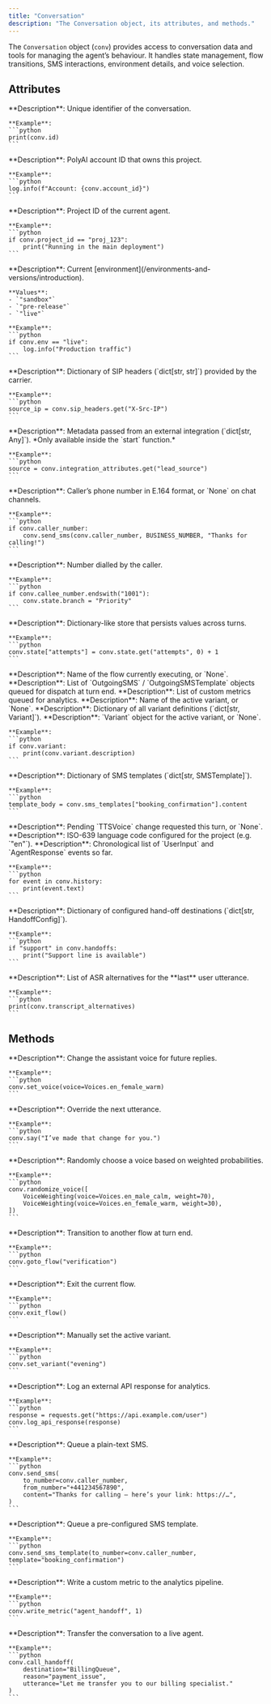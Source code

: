 ```yaml
---
title: "Conversation"
description: "The Conversation object, its attributes, and methods."
---
```


The `Conversation` object (`conv`) provides access to conversation data and tools for managing the agent’s behaviour. It handles state management, flow transitions, SMS interactions, environment details, and voice selection.

## Attributes

<AccordionGroup>

  <Accordion title="id">
    **Description**: Unique identifier of the conversation.

````
**Example**:
```python
print(conv.id)
```
````

  </Accordion>

  <Accordion title="account_id">
    **Description**: PolyAI account ID that owns this project.

````
**Example**:
```python
log.info(f"Account: {conv.account_id}")
```
````

  </Accordion>

  <Accordion title="project_id">
    **Description**: Project ID of the current agent.

````
**Example**:
```python
if conv.project_id == "proj_123":
    print("Running in the main deployment")
```
````

  </Accordion>

  <Accordion title="env">
    **Description**: Current [environment](/environments-and-versions/introduction).

````
**Values**:
- `"sandbox"`
- `"pre-release"`
- `"live"`

**Example**:
```python
if conv.env == "live":
    log.info("Production traffic")
```
````

  </Accordion>

  <Accordion title="sip_headers">
    **Description**: Dictionary of SIP headers (`dict[str, str]`) provided by the carrier.

````
**Example**:
```python
source_ip = conv.sip_headers.get("X-Src-IP")
```
````

  </Accordion>

  <Accordion title="integration_attributes">
    **Description**: Metadata passed from an external integration (`dict[str, Any]`).
    *Only available inside the `start` function.*

````
**Example**:
```python
source = conv.integration_attributes.get("lead_source")
```
````

  </Accordion>

  <Accordion title="caller_number">
    **Description**: Caller’s phone number in E.164 format, or `None` on chat channels.

````
**Example**:
```python
if conv.caller_number:
    conv.send_sms(conv.caller_number, BUSINESS_NUMBER, "Thanks for calling!")
```
````

  </Accordion>

  <Accordion title="callee_number">
    **Description**: Number dialled by the caller.

````
**Example**:
```python
if conv.callee_number.endswith("1001"):
    conv.state.branch = "Priority"
```
````

  </Accordion>

  <Accordion title="state">
    **Description**: Dictionary-like store that persists values across turns.

````
**Example**:
```python
conv.state["attempts"] = conv.state.get("attempts", 0) + 1
```
````

  </Accordion>

  <Accordion title="current_flow">
    **Description**: Name of the flow currently executing, or `None`.
  </Accordion>

  <Accordion title="sms_queue">
    **Description**: List of `OutgoingSMS` / `OutgoingSMSTemplate` objects queued for dispatch at turn end.
  </Accordion>

  <Accordion title="metrics_queue">
    **Description**: List of custom metrics queued for analytics.
  </Accordion>

  <Accordion title="variant_name">
    **Description**: Name of the active variant, or `None`.
  </Accordion>

  <Accordion title="variants">
    **Description**: Dictionary of all variant definitions (`dict[str, Variant]`).
  </Accordion>

  <Accordion title="variant">
    **Description**: `Variant` object for the active variant, or `None`.

````
**Example**:
```python
if conv.variant:
    print(conv.variant.description)
```
````

  </Accordion>

  <Accordion title="sms_templates">
    **Description**: Dictionary of SMS templates (`dict[str, SMSTemplate]`).

````
**Example**:
```python
template_body = conv.sms_templates["booking_confirmation"].content
```
````

  </Accordion>

  <Accordion title="voice_change">
    **Description**: Pending `TTSVoice` change requested this turn, or `None`.
  </Accordion>

  <Accordion title="language">
    **Description**: ISO-639 language code configured for the project (e.g. `"en"`).
  </Accordion>

  <Accordion title="history">
    **Description**: Chronological list of `UserInput` and `AgentResponse` events so far.

````
**Example**:
```python
for event in conv.history:
    print(event.text)
```
````

  </Accordion>

  <Accordion title="handoffs">
    **Description**: Dictionary of configured hand-off destinations (`dict[str, HandoffConfig]`).

````
**Example**:
```python
if "support" in conv.handoffs:
    print("Support line is available")
```
````

  </Accordion>

  <Accordion title="transcript_alternatives">
    **Description**: List of ASR alternatives for the **last** user utterance.

````
**Example**:
```python
print(conv.transcript_alternatives)
```
````

  </Accordion>

</AccordionGroup>

## Methods

<AccordionGroup>

  <Accordion title="set_voice">
    **Description**: Change the assistant voice for future replies.

````
**Example**:
```python
conv.set_voice(voice=Voices.en_female_warm)
```
````

  </Accordion>

  <Accordion title="say">
    **Description**: Override the next utterance.

````
**Example**:
```python
conv.say("I’ve made that change for you.")
```
````

  </Accordion>

  <Accordion title="randomize_voice">
    **Description**: Randomly choose a voice based on weighted probabilities.

````
**Example**:
```python
conv.randomize_voice([
    VoiceWeighting(voice=Voices.en_male_calm, weight=70),
    VoiceWeighting(voice=Voices.en_female_warm, weight=30),
])
```
````

  </Accordion>

  <Accordion title="goto_flow">
    **Description**: Transition to another flow at turn end.

````
**Example**:
```python
conv.goto_flow("verification")
```
````

  </Accordion>

  <Accordion title="exit_flow">
    **Description**: Exit the current flow.

````
**Example**:
```python
conv.exit_flow()
```
````

  </Accordion>

  <Accordion title="set_variant">
    **Description**: Manually set the active variant.

````
**Example**:
```python
conv.set_variant("evening")
```
````

  </Accordion>

  <Accordion title="log_api_response">
    **Description**: Log an external API response for analytics.

````
**Example**:
```python
response = requests.get("https://api.example.com/user")
conv.log_api_response(response)
```
````

  </Accordion>

  <Accordion title="send_sms">
    **Description**: Queue a plain-text SMS.

````
**Example**:
```python
conv.send_sms(
    to_number=conv.caller_number,
    from_number="+441234567890",
    content="Thanks for calling — here’s your link: https://…",
)
```
````

  </Accordion>

  <Accordion title="send_sms_template">
    **Description**: Queue a pre-configured SMS template.

````
**Example**:
```python
conv.send_sms_template(to_number=conv.caller_number, template="booking_confirmation")
```
````

  </Accordion>

  <Accordion title="write_metric">
    **Description**: Write a custom metric to the analytics pipeline.

````
**Example**:
```python
conv.write_metric("agent_handoff", 1)
```
````

  </Accordion>

  <Accordion title="call_handoff">
    **Description**: Transfer the conversation to a live agent.

````
**Example**:
```python
conv.call_handoff(
    destination="BillingQueue",
    reason="payment_issue",
    utterance="Let me transfer you to our billing specialist."
)
```
````

  </Accordion>

</AccordionGroup>
